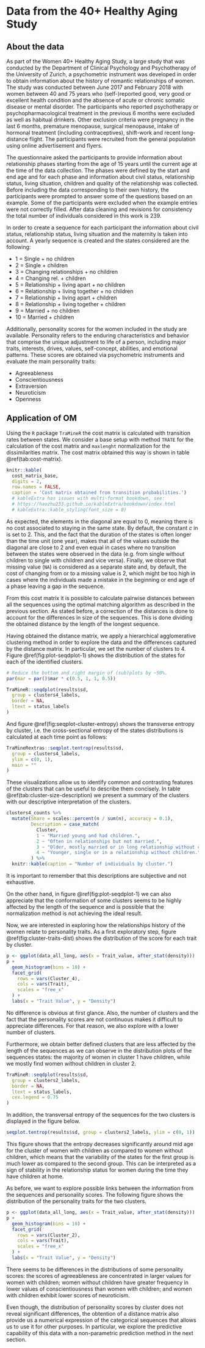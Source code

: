 # Data from the 40+ Healthy Aging Study {#data}

## About the data

As part of the Women 40+ Healthy Aging Study, a large study that was conducted by the Department of Clinical Psychology and Psychotherapy of the University of Zurich, a psychometric instrument was developed in order to obtain information about the history of romantic relationships of women. The study was conducted between June 2017 and February 2018 with women between 40 and 75 years who (self-)reported good, very good or excellent health condition and the absence of acute or chronic somatic disease or mental disorder. The participants who reported psychotherapy or psychopharmacological treatment in the previous 6 months were excluded as well as habitual drinkers. Other exclusion criteria were pregnancy in the last 6 months, premature menopause, surgical menopause, intake of hormonal treatment (including contraceptives), shift-work and recent long-distance flight. The participants were recruited from the general population using online advertisement and flyers.

The questionnaire asked the participants to provide information about relationship phases starting from the age of 15 years until the current age at the time of the data collection. The phases were defined by the start and end age and for each phase and information about civil status, relationship status, living situation, children and quality of the relationship was collected. Before including the data corresponding to their own history, the participants were prompted to answer some of the questions based on an example. Some of the participants were excluded when the example entries were not correctly filled. After data cleaning and revisions for consistency the total number of individuals considered in this work is 239.

In order to create a sequence for each participant the information about civil status, relationship status, living situation and the maternity is taken into account. A yearly sequence is created and the states considered are the following:

- 1 = Single + no children
- 2 = Single + children
- 3 = Changing relationships + no children
- 4 = Changing rel. + children
- 5 = Relationship + living apart + no children
- 6 = Relationship + living together + no children 
- 7 = Relationship + living apart + children
- 8 = Relationship + living together + children
- 9 = Married + no children
- 10 = Married + children

Additionally, personality scores for the women included in the study are available. 
<!-- Maybe this is worth to label as a sub-section; and if feasible expand on each with some reference. -->
Personality refers to the enduring characteristics and behavior that comprise the unique adjustment to life of a person, including major traits, interests, drives, values, self-concept, abilities, and emotional patterns. These scores are obtained via psychometric instruments and evaluate the main personality traits:

- Agreeableness
- Conscientiousness 
- Extraversion
- Neuroticism
- Openness


## Application of OM

Using the `R` package `TraMineR` the cost matrix is calculated with transition rates between states. We consider a base setup with method `TRATE` for the calculation of the cost matrix and `maxlenght` normalization for the dissimilarities matrix. The cost matrix obtained this way is shown in table \@ref(tab:cost-matrix).

```r
knitr::kable(
  cost_matrix_base,
  digits = 2,
  row.names = FALSE,
  caption = 'Cost matrix obtained from transition probabilities.')
  # kableExtra has issues with multi-format bookdown, see:
  # https://haozhu233.github.io/kableExtra/bookdown/index.html
  # kableExtra::kable_styling(font_size = 8)
```

As expected, the elements in the diagonal are equal to 0, meaning there is no cost associated to staying in the same state. By default, the constant $c$ in \ref{eq:transition} is set to 2. This, and the fact that the duration of the states is often longer than the time unit (one year), makes that all of the values outside the diagonal are close to 2 and even equal in cases where no transition between the states were observed in the data (e.g. from single without children to single with children and vice versa). Finally, we observe that missing value (`NA`) is considered as a separate state and, by default, the cost of changing from or to a missing value is 2, which might be too high in cases where the individuals made a mistake in the beginning or end age of a phase leaving a gap in the sequence.

From this cost matrix it is possible to calculate pairwise distances between all the sequences using the optimal matching algorithm as described in the previous section. As stated before, a correction of the distances is done to account for the differences in size of the sequences. This is done dividing the obtained distance by the length of the longest sequence. 

Having obtained the distance matrix, we apply a hierarchical agglomerative clustering method in order to explore the data and the differences captured by the distance matrix. In particular, we set the number of clusters to 4.
<!-- TODO: Can the 4 be explained? e.g. "After preliminary explorations we identified that the data clusters well in 4 meaningful groups."-->
Figure \@ref(fig:plot-seqdplot-1) shows the distribution of the states for each of the identified clusters.

```r
# Reduce the bottom and right margin of (sub)plots by ~50%.
par(mar = par()$mar * c(0.5, 1, 1, 0.5))

TraMineR::seqdplot(results$sd,
  group = clusters4_labels,
  border = NA,
  ltext = status_labels
)
```

\par <!-- Latex was not getting the paragraph break automatically -->
And figure \@ref(fig:seqplot-cluster-entropy) shows the transverse entropy by cluster, i.e. the cross-sectional entropy of the states distributions is calculated at each time point as follows:


\begin{equation}
\label{eq:entropy}
h(f_1, \dots, f_n) = - \sum_{i = 1}^n f_i \log(f_i).
\end{equation}

```r
TraMineRextras::seqplot.tentrop(results$sd,
  group = clusters4_labels,
  ylim = c(0, 1),
  main = ""
)
```

These visualizations allow us to identify common and contrasting features of the clusters that can be useful to describe them concisely. In table \@ref(tab:cluster-size-description) we present a summary of the clusters with our descriptive interpretation of the clusters. 

```r
clusters4_counts %>%
  mutate(Share = scales::percent(n / sum(n), accuracy = 0.1),
         Description = case_match(
           Cluster,
           1 ~ "Married young and had children.",
           2 ~ "Often in relationships but not married.",
           3 ~ "Older, mostly married or in long relationship without children.",
           4 ~ "Younger, single or in a relationship without children.")
         ) %>%
  knitr::kable(caption = "Number of individuals by cluster.")
```


<!--
- Cluster 1: Married young and had children.
- Cluster 2: Often in relationships but not married.
- Cluster 3: Older, mostly married or in long relationship without children.
- Cluster 4: Younger, single or in a relationship without children.
-->

It is important to remember that this descriptions are subjective and not exhaustive.

On the other hand, in figure \@ref(fig:plot-seqdplot-1) we can also appreciate that the conformation of some clusters seems to be highly affected by the length of the sequence and is possible that the normalization method is not achieving the ideal result.

Now, we are interested in exploring how the relationships history of the women relate to personality traits. As a first exploratory step, figure \@ref(fig:cluster-traits-dist) shows the distribution of the score for each trait by cluster.

```r
p <- ggplot(data_all_long, aes(x = Trait_value, after_stat(density)))
p +
  geom_histogram(bins = 10) +
  facet_grid(
    rows = vars(Cluster_4),
    cols = vars(Trait),
    scales = "free_x"
  ) +
  labs(x = "Trait Value", y = "Density")
```

No difference is obvious at first glance. Also, the number of clusters and the fact that the personality scores are not continuous makes it difficult to appreciate differences. For that reason, we also explore with a lower number of clusters. 

Furthermore, we obtain better defined clusters that are less affected by the length of the sequences as we can observe in the distribution plots of the sequences states: the majority of women in cluster 1 have children, while we mostly find women without children in cluster 2.

```r
TraMineR::seqdplot(results$sd,
  group = clusters2_labels,
  border = NA,
  ltext = status_labels,
  cex.legend = 0.75
)
```

In addition, the transversal entropy of the sequences for the two clusters is displayed in the figure below.

```r
seqplot.tentrop(results$sd, group = clusters2_labels, ylim = c(0, 1))
```

This figure shows that the entropy decreases significantly around mid age for the cluster of women with children as compared to women without children, which means that the variability of the states for the first group is much lower as compared to the second group. This can be interpreted as a sign of stability in the relationship status for women during the time they have children at home.

As before, we  want to explore possible links between the information from the sequences and personality scores. The following figure shows the distribution of the personality traits for the two clusters.

```r
p <- ggplot(data_all_long, aes(x = Trait_value, after_stat(density)))
p +
  geom_histogram(bins = 10) +
  facet_grid(
    rows = vars(Cluster_2),
    cols = vars(Trait),
    scales = "free_x"
  ) +
  labs(x = "Trait Value", y = "Density")
```

There seems to be differences in the distributions of some personality scores: the scores of agreeableness are concentrated in larger values for women with children; women without children have greater frequency in lower values of conscientiousness than women with children; and women with children exhibit lower scores of neuroticism. 

Even though, the distribution of personality scores by cluster does not reveal significant differences, the obtention of a distance matrix also provide us a numerical expression of the categorical sequences that allows us to use it for other purposes. In particular, we explore the predictive capability of this data with a non-parametric prediction method in the next section.
